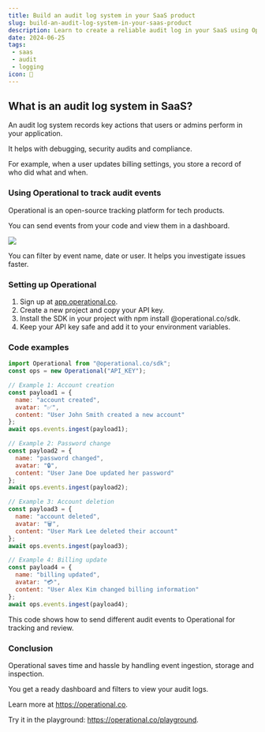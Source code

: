 ```yaml
---
title: Build an audit log system in your SaaS product
slug: build-an-audit-log-system-in-your-saas-product
description: Learn to create a reliable audit log in your SaaS using Operational to track key user actions securely.
date: 2024-06-25
tags:
 - saas
 - audit
 - logging
icon: 📜
---
```


## What is an audit log system in SaaS?

An audit log system records key actions that users or admins perform in your application.

It helps with debugging, security audits and compliance.

For example, when a user updates billing settings, you store a record of who did what and when.

### Using Operational to track audit events

Operational is an open-source tracking platform for tech products.

You can send events from your code and view them in a dashboard.

![](https://operational.co/images/misc/ops-usage.jpg)

You can filter by event name, date or user. It helps you investigate issues faster.

### Setting up Operational

1. Sign up at [app.operational.co](https://app.operational.co).
2. Create a new project and copy your API key.
3. Install the SDK in your project with npm install @operational.co/sdk.
4. Keep your API key safe and add it to your environment variables.

### Code examples

```javascript
import Operational from "@operational.co/sdk";
const ops = new Operational("API_KEY");

// Example 1: Account creation
const payload1 = {
  name: "account created",
  avatar: "✅",
  content: "User John Smith created a new account"
};
await ops.events.ingest(payload1);

// Example 2: Password change
const payload2 = {
  name: "password changed",
  avatar: "🔒",
  content: "User Jane Doe updated her password"
};
await ops.events.ingest(payload2);

// Example 3: Account deletion
const payload3 = {
  name: "account deleted",
  avatar: "🗑️",
  content: "User Mark Lee deleted their account"
};
await ops.events.ingest(payload3);

// Example 4: Billing update
const payload4 = {
  name: "billing updated",
  avatar: "💳",
  content: "User Alex Kim changed billing information"
};
await ops.events.ingest(payload4);
```

This code shows how to send different audit events to Operational for tracking and review.

### Conclusion

Operational saves time and hassle by handling event ingestion, storage and inspection.

You get a ready dashboard and filters to view your audit logs.

Learn more at https://operational.co.

Try it in the playground: https://operational.co/playground.